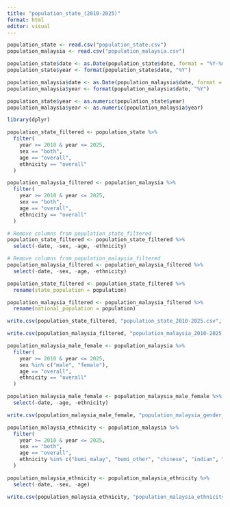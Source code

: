 ```yaml
---
title: "population_state_(2010-2025)"
format: html
editor: visual
---
```


```r
population_state <- read.csv("population_state.csv")
population_malaysia <- read.csv("population_malaysia.csv")

population_state$date <- as.Date(population_state$date, format = "%Y-%m-%d")
population_state$year <- format(population_state$date, "%Y")

population_malaysia$date <- as.Date(population_malaysia$date, format = "%d/%m/%Y")
population_malaysia$year <- format(population_malaysia$date, "%Y")

population_state$year <- as.numeric(population_state$year)
population_malaysia$year <- as.numeric(population_malaysia$year)
```

```r
library(dplyr)

population_state_filtered <- population_state %>%
  filter(
    year >= 2010 & year <= 2025,
    sex == "both",
    age == "overall",
    ethnicity == "overall"
  )

population_malaysia_filtered <- population_malaysia %>%
  filter(
    year >= 2010 & year <= 2025,
    sex == "both",
    age == "overall",
    ethnicity == "overall"
  )
```

```r
# Remove columns from population_state_filtered
population_state_filtered <- population_state_filtered %>%
  select(-date, -sex, -age, -ethnicity)

# Remove columns from population_malaysia_filtered
population_malaysia_filtered <- population_malaysia_filtered %>%
  select(-date, -sex, -age, -ethnicity)

```

```r
population_state_filtered <- population_state_filtered %>%
  rename(state_population = population)

population_malaysia_filtered <- population_malaysia_filtered %>%
  rename(national_population = population)

```

```r
write.csv(population_state_filtered, "population_state_2010-2025.csv", row.names = FALSE)

write.csv(population_malaysia_filtered, "population_malaysia_2010-2025.csv", row.names = FALSE)
```

```r
population_malaysia_male_female <- population_malaysia %>%
  filter(
    year >= 2010 & year <= 2025,
    sex %in% c("male", "female"),
    age == "overall",
    ethnicity == "overall"
  )

population_malaysia_male_female <- population_malaysia_male_female %>%
  select(-date, -age, -ethnicity)
```

```r
write.csv(population_malaysia_male_female, "population_malaysia_gender_2010-2025.csv", row.names = FALSE)
```

```r
population_malaysia_ethnicity <- population_malaysia %>%
  filter(
    year >= 2010 & year <= 2025,
    sex == "both",
    age == "overall",
    ethnicity %in% c("bumi_malay", "bumi_other", "chinese", "indian", "other_citizen", "other_noncitizen")
  )

population_malaysia_ethnicity <- population_malaysia_ethnicity %>%
  select(-date, -sex, -age)
```

```r
write.csv(population_malaysia_ethnicity, "population_malaysia_ethnicity_2010-2025.csv", row.names = FALSE)
```

